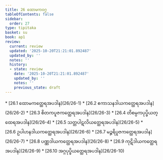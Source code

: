 ```yaml
---
title: 26 ထောမကဝဂ္ဂ
tableOfContents: false
sidebar:
  order: 27
type: tipitaka
basket: su
book: ap1
review:
  current: review
  updated: '2025-10-20T21:21:01.892487'
  updated_by: ''
  notes: ''
  history:
  - state: review
    date: '2025-10-20T21:21:01.892487'
    updated_by: ''
    notes: ''
    previous_state: draft
---
```



<DynamicBreadcrumb />


<ReviewStatus review={frontmatter.review} showDetails={true} />

<HypothesisAnnotation frontmatter={frontmatter} />



<TableOfContents book="ap1" section="26">
* [26.1 ထောမကတ္ထေရအပဒါန](26/26-1)
* [26.2 ဧကာသနဒါယကတ္ထေရအပဒါန](26/26-2)
* [26.3 စိတကပူဇကတ္ထေရအပဒါန](26/26-3)
* [26.4 တိစမ္ပကပုပ္ဖိယတ္ထေရအပဒါန](26/26-4)
* [26.5 သတ္တပါဋလိယတ္ထေရအပဒါန](26/26-5)
* [26.6 ဥပါဟနဒါယကတ္ထေရအပဒါန](26/26-6)
* [26.7 မဉ္ဇရိပူဇကတ္ထေရအပဒါန](26/26-7)
* [26.8 ပဏ္ဏဒါယကတ္ထေရအပဒါန](26/26-8)
* [26.9 ကုဋိဒါယကတ္ထေရအပဒါန](26/26-9)
* [26.10 အဂ္ဂပုပ္ဖိယတ္ထေရအပဒါန](26/26-10)
</TableOfContents>